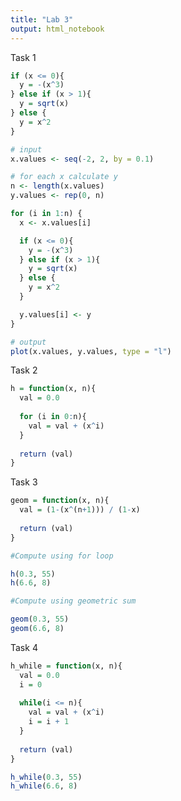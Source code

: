 ```yaml
---
title: "Lab 3"
output: html_notebook
---
```


Task 1

```r
if (x <= 0){
  y = -(x^3)
} else if (x > 1){
  y = sqrt(x)
} else {
  y = x^2
}

```

```r
# input
x.values <- seq(-2, 2, by = 0.1)

# for each x calculate y
n <- length(x.values)
y.values <- rep(0, n)

for (i in 1:n) {
  x <- x.values[i]

  if (x <= 0){
    y = -(x^3)
  } else if (x > 1){
    y = sqrt(x)
  } else {
    y = x^2
  }

  y.values[i] <- y
}

# output
plot(x.values, y.values, type = "l")
```

Task 2

```r
h = function(x, n){
  val = 0.0
  
  for (i in 0:n){
    val = val + (x^i)
  }
  
  return (val)
}
```

Task 3

```r
geom = function(x, n){
  val = (1-(x^(n+1))) / (1-x)
  
  return (val)
}
```

```r
#Compute using for loop

h(0.3, 55)
h(6.6, 8)
```

```r
#Compute using geometric sum

geom(0.3, 55)
geom(6.6, 8)
```

Task 4

```r
h_while = function(x, n){
  val = 0.0
  i = 0
  
  while(i <= n){
    val = val + (x^i)
    i = i + 1
  }
  
  return (val)
}
```

```r
h_while(0.3, 55)
h_while(6.6, 8)
```
